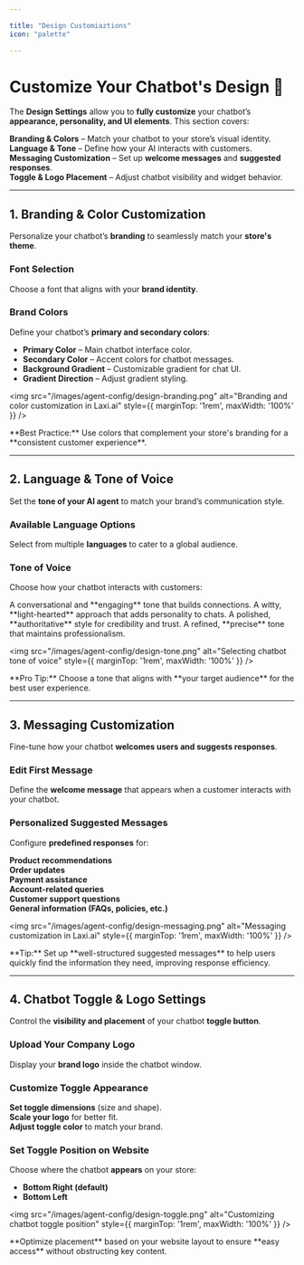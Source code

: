 ```yaml
---

title: "Design Customiaztions"
icon: "palette"

---
```


# Customize Your Chatbot's Design 🎨  

The **Design Settings** allow you to **fully customize** your chatbot’s **appearance, personality, and UI elements**. This section covers:  

<Icon icon="check" iconType="solid" /> **Branding & Colors** – Match your chatbot to your store’s visual identity.  
<Icon icon="check" iconType="solid" /> **Language & Tone** – Define how your AI interacts with customers.  
<Icon icon="check" iconType="solid" /> **Messaging Customization** – Set up **welcome messages** and **suggested responses**.  
<Icon icon="check" iconType="solid" /> **Toggle & Logo Placement** – Adjust chatbot visibility and widget behavior.  

---

## 1. Branding & Color Customization  

Personalize your chatbot’s **branding** to seamlessly match your **store's theme**.  

### **Font Selection**  
Choose a font that aligns with your **brand identity**.  

### **Brand Colors**  
Define your chatbot’s **primary and secondary colors**:  

- **Primary Color** – Main chatbot interface color.  
- **Secondary Color** – Accent colors for chatbot messages.  
- **Background Gradient** – Customizable gradient for chat UI.  
- **Gradient Direction** – Adjust gradient styling.  

<img src="/images/agent-config/design-branding.png" alt="Branding and color customization in Laxi.ai" style={{ marginTop: '1rem', maxWidth: '100%' }} />

<Info>
**Best Practice:** Use colors that complement your store's branding for a **consistent customer experience**.
</Info>

---

## 2. Language & Tone of Voice  

Set the **tone of your AI agent** to match your brand’s communication style.  

### **Available Language Options**  
Select from multiple **languages** to cater to a global audience.  

### **Tone of Voice**  
Choose how your chatbot interacts with customers:  

<CardGroup cols={2}>
  <Card title="😊 Friendly">
    A conversational and **engaging** tone that builds connections.  
  </Card>
  <Card title="😁 Funny">
    A witty, **light-hearted** approach that adds personality to chats.  
  </Card>
  <Card title="🎯 Professional">
    A polished, **authoritative** style for credibility and trust.  
  </Card>
  <Card title="⚜️ Formal">
    A refined, **precise** tone that maintains professionalism.  
  </Card>
</CardGroup>

<img src="/images/agent-config/design-tone.png" alt="Selecting chatbot tone of voice" style={{ marginTop: '1rem', maxWidth: '100%' }} />

<Note>
**Pro Tip:** Choose a tone that aligns with **your target audience** for the best user experience.
</Note>

---

## 3. Messaging Customization  

Fine-tune how your chatbot **welcomes users and suggests responses**.  

### **Edit First Message**  
Define the **welcome message** that appears when a customer interacts with your chatbot.  

### **Personalized Suggested Messages**  
Configure **predefined responses** for:  

<Icon icon="check" iconType="solid" /> **Product recommendations**  
<Icon icon="check" iconType="solid" /> **Order updates**  
<Icon icon="check" iconType="solid" /> **Payment assistance**  
<Icon icon="check" iconType="solid" /> **Account-related queries**  
<Icon icon="check" iconType="solid" /> **Customer support questions**  
<Icon icon="check" iconType="solid" /> **General information (FAQs, policies, etc.)**  

<img src="/images/agent-config/design-messaging.png" alt="Messaging customization in Laxi.ai" style={{ marginTop: '1rem', maxWidth: '100%' }} />

<Tip>
**Tip:** Set up **well-structured suggested messages** to help users quickly find the information they need, improving response efficiency.
</Tip>

---

## 4. Chatbot Toggle & Logo Settings  

Control the **visibility and placement** of your chatbot **toggle button**.  

### **Upload Your Company Logo**  
Display your **brand logo** inside the chatbot window.  

### **Customize Toggle Appearance**  
<Icon icon="check" iconType="solid" /> **Set toggle dimensions** (size and shape).  
<Icon icon="check" iconType="solid" /> **Scale your logo** for better fit.  
<Icon icon="check" iconType="solid" /> **Adjust toggle color** to match your brand.  

### **Set Toggle Position on Website**  
Choose where the chatbot **appears** on your store:  
- **Bottom Right (default)**  
- **Bottom Left**  

<img src="/images/agent-config/design-toggle.png" alt="Customizing chatbot toggle position" style={{ marginTop: '1rem', maxWidth: '100%' }} />

<Tip>
**Optimize placement** based on your website layout to ensure **easy access** without obstructing key content.
</Tip>
